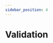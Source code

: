 ```yaml
---
sidebar_position: 4
---
```





# Validation

<div className="d-flex gap-2 align-items-center">
  <DeprecatedTags
    url="/docs/legacy/validation"
    hasDeprecatedAncestor={true}
  ></DeprecatedTags>
</div>

<br />
<br />

<LinkableDocsTabs>
  <DocsUx />
  <DocsCode />
</LinkableDocsTabs>
